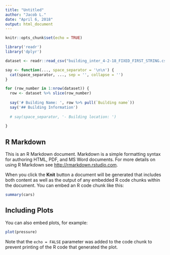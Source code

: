 ```yaml
---
title: "Untitled"
author: "Jacob L."
date: "April 6, 2018"
output: html_document
---
```


```r
knitr::opts_chunk$set(echo = TRUE)

library('readr')
library('dplyr')
```

```r
dataset <- readr::read_csv("building_inter_4-2-18_FIXED_FIRST_STRING.csv")
```

```r
say <- function(..., space_separator = '\n\n') {
  cat(space_separator, ..., sep = '', collapse = '')
}

for (row_number in 1:nrow(dataset)) {
  row <- dataset %>% slice(row_number)
  
  say('# Building Name: ', row %>% pull(`Building name`))
  say('## Building Information')
  
  # say(space_separator, '- Building location: ')
  
}
```





## R Markdown

This is an R Markdown document. Markdown is a simple formatting syntax for authoring HTML, PDF, and MS Word documents. For more details on using R Markdown see <http://rmarkdown.rstudio.com>.

When you click the **Knit** button a document will be generated that includes both content as well as the output of any embedded R code chunks within the document. You can embed an R code chunk like this:

```r
summary(cars)
```

## Including Plots

You can also embed plots, for example:

```r
plot(pressure)
```

Note that the `echo = FALSE` parameter was added to the code chunk to prevent printing of the R code that generated the plot.
